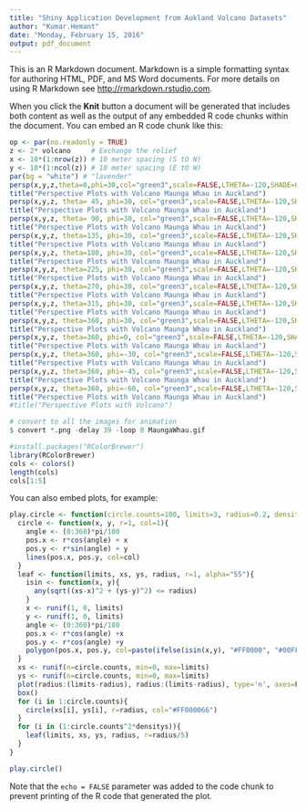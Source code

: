 ```yaml
---
title: "Shiny Application Development from Aukland Volcano Datasets"
author: "Kumar.Hemant"
date: "Monday, February 15, 2016"
output: pdf_document
---
```


This is an R Markdown document. Markdown is a simple formatting syntax for authoring HTML, PDF, and MS Word documents. For more details on using R Markdown see <http://rmarkdown.rstudio.com>.

When you click the **Knit** button a document will be generated that includes both content as well as the output of any embedded R code chunks within the document. You can embed an R code chunk like this:

```r
op <- par(no.readonly = TRUE)
z <- 2* volcano     # Exchange the relief
x <- 10*(1:nrow(z)) # 10 meter spacing (S tO N)
y <- 10*(1:ncol(z)) # 10 meter spacing (E tO W)
par(bg = "white") # "lavender"
persp(x,y,z,theta=0,phi=30,col="green3",scale=FALSE,LTHETA=-120,SHADE=0.95,BORDER=NA,box=FALSE)
title("Perspective Plots with Volcano Maunga Whau in Auckland")
persp(x,y,z, theta= 45, phi=30, col="green3",scale=FALSE,LTHETA=-120,SHADE=0.95,BORDER=NA,box=FALSE)
title("Perspective Plots with Volcano Maunga Whau in Auckland")
persp(x,y,z, theta= 90, phi=30, col="green3",scale=FALSE,LTHETA=-120,SHADE=0.95,BORDER=NA,box=FALSE)
title("Perspective Plots with Volcano Maunga Whau in Auckland")
persp(x,y,z, theta=135, phi=30, col="green3",scale=FALSE,LTHETA=-120,SHADE=0.95,BORDER=NA,box=FALSE)
title("Perspective Plots with Volcano Maunga Whau in Auckland")
persp(x,y,z, theta=180, phi=30, col="green3",scale=FALSE,LTHETA=-120,SHADE=0.95,BORDER=NA,box=FALSE)
title("Perspective Plots with Volcano Maunga Whau in Auckland")
persp(x,y,z, theta=225, phi=30, col="green3",scale=FALSE,LTHETA=-120,SHADE=0.95,BORDER=NA,box=FALSE)
title("Perspective Plots with Volcano Maunga Whau in Auckland")
persp(x,y,z, theta=270, phi=30, col="green3",scale=FALSE,LTHETA=-120,SHADE=0.95,BORDER=NA,box=FALSE)
title("Perspective Plots with Volcano Maunga Whau in Auckland")
persp(x,y,z, theta=315, phi=30, col="green3",scale=FALSE,LTHETA=-120,SHADE=0.95,BORDER=NA,box=FALSE)
title("Perspective Plots with Volcano Maunga Whau in Auckland")
persp(x,y,z, theta=360, phi=30, col="green3",scale=FALSE,LTHETA=-120,SHADE=0.95,BORDER=NA,box=FALSE)
title("Perspective Plots with Volcano Maunga Whau in Auckland")
persp(x,y,z, theta=360, phi=0, col="green3",scale=FALSE,LTHETA=-120,SHADE=0.95,BORDER=NA,box=FALSE)
title("Perspective Plots with Volcano Maunga Whau in Auckland")
persp(x,y,z, theta=360, phi=-30, col="green3",scale=FALSE,LTHETA=-120,SHADE=0.95,BORDER=NA,box=FALSE)
title("Perspective Plots with Volcano Maunga Whau in Auckland")
persp(x,y,z, theta=360, phi=-45, col="green3",scale=FALSE,LTHETA=-120,SHADE=0.95,BORDER=NA,box=FALSE)
title("Perspective Plots with Volcano Maunga Whau in Auckland")
persp(x,y,z, theta=360, phi=-60, col="green3",scale=FALSE,LTHETA=-120,SHADE=0.95,BORDER=NA,box=FALSE)
title("Perspective Plots with Volcano Maunga Whau in Auckland")
#title("Perspective Plots with Volcano")
```

```r
# convert to all the images for animation
$ convert *.png -delay 39 -loop 0 MaungaWhau.gif
```
```r
#install.packages("RColorBrewer")
library(RColorBrewer)
cols <- colors()
length(cols)
cols[1:5]

```

You can also embed plots, for example:

```r
play.circle <- function(circle.counts=100, limits=3, radius=0.2, densitys=1){
  circle <- function(x, y, r=1, col=1){
    angle <- (0:360)*pi/180
    pos.x <- r*cos(angle) + x
    pos.y <- r*sin(angle) + y
    lines(pos.x, pos.y, col=col)
  }
  leaf <- function(limits, xs, ys, radius, r=1, alpha="55"){
    isin <- function(x, y){
      any(sqrt((xs-x)^2 + (ys-y)^2) <= radius)
    }
    x <- runif(1, 0, limits)
    y <- runif(1, 0, limits)
    angle <- (0:360)*pi/180
    pos.x <- r*cos(angle) +x
    pos.y <- r*cos(angle) +y
    polygon(pos.x, pos.y, col=paste(ifelse(isin(x,y), "#FF0000", "#00FF00"), alpha, sep=""), border=NA)    
  }
  xs <- runif(n=circle.counts, min=0, max=limits)
  ys <- runif(n=circle.counts, min=0, max=limits)
  plot(radius:(limits-radius), radius:(limits-radius), type='n', axes=F, xlab='',ylab='')
  box()
  for (i in 1:circle.counts){
    circle(xs[i], ys[i], r=radius, col="#FF000066")
  }
  for (i in (1:circle.counts^2*densitys)){
    leaf(limits, xs, ys, radius, r=radius/5)
  }
}

play.circle()
```

Note that the `echo = FALSE` parameter was added to the code chunk to prevent printing of the R code that generated the plot.